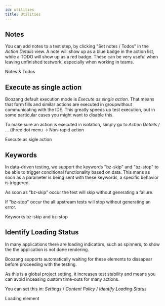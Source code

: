 ```yaml
---
id: utilities
title: Utilities
---
```

 ## Notes

You can add notes to a test step, by clicking "Set notes / Todos" in the *Action Details* view. A note will show up as a 
blue badge in the action list, while a TODO will show up as a red badge. These can be very useful when leaving 
unfinished testwork, especially when working in teams.


<YouTubeEmbed embedId="YmBce5D9nGM">Notes & Todos</YouTubeEmbed>

## Execute as single action

Boozang default execution mode is *Execute as single action*. That means that form fills and 
similar actions are executed in groupwithout communicating with the IDE. This greatly speeds up 
test execution, but in some particular cases you might want to disable this.

To make sure an action is executed in isolation, simply go to *Action Details* / ... (three dot menu -> Non-rapid action

<YouTubeEmbed embedId="HRhM3dUovCQ">Execute as sigle action</YouTubeEmbed>

## Keywords

In data-driven testing, we support the keywords "bz-skip" and "bz-stop" to be able to trigger conditional 
functionality based on data. This mans as soon as a parameter is being sent with these keywords, a specific behavior is triggered.

As soon as "bz-skip" occur the test will skip without generating a failure. 

If "bz-stop" occur the all upstream tests will stop without generating an error.  

<YouTubeEmbed embedId="zHDmcl2pIh0">Keyworks bz-skip and bz-stop</YouTubeEmbed>

## Identify Loading Status

In many applications there are loading indicators, such as spinners, to show the the application is not done rendering.

Boozang supports automatically waiting for these elements to dissapear before proceeding with the testing. 

As this is a global project setting, it increases
test stability and means you can avoid inceasing custom time-outs for many actions. 

You can set this in: *Settings* / *Content Policy* / *Identify Loading Status*

<YouTubeEmbed embedId="ofUZX1QxOeA">Loading element</YouTubeEmbed>

